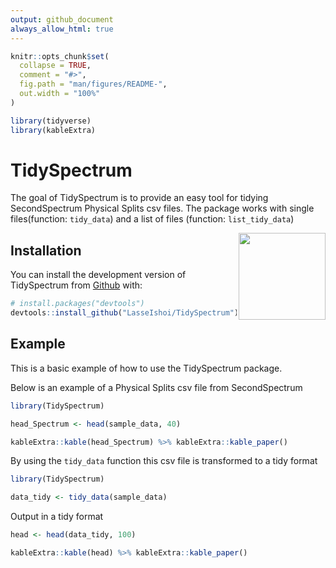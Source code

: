 ```yaml
---
output: github_document
always_allow_html: true
---
```


<!-- README.md is generated from README.Rmd. Please edit that file -->

```r
knitr::opts_chunk$set(
  collapse = TRUE,
  comment = "#>",
  fig.path = "man/figures/README-",
  out.width = "100%"
)

library(tidyverse)
library(kableExtra)
```

# TidySpectrum

<!-- badges: start -->
<!-- badges: end -->

The goal of TidySpectrum is to provide an easy tool for tidying SecondSpectrum Physical Splits csv files. The package works with single files(function: `tidy_data`) and a list of files (function: `list_tidy_data`) 


<img src="man/figures/logo.png" align="right" height="139" />

## Installation

You can install the development version of TidySpectrum from [Github](www.github.com/LasseIshoi/TidySpectrum) with:

``` r
# install.packages("devtools")
devtools::install_github("LasseIshoi/TidySpectrum")
```

## Example

This is a basic example of how to use the TidySpectrum package.  

Below is an example of a Physical Splits csv file from SecondSpectrum

```r
library(TidySpectrum)

head_Spectrum <- head(sample_data, 40)

kableExtra::kable(head_Spectrum) %>% kableExtra::kable_paper()

```

By using the `tidy_data` function this csv file is transformed to a tidy format

```r
library(TidySpectrum)

data_tidy <- tidy_data(sample_data)

```

Output in a tidy format

```r

head <- head(data_tidy, 100)

kableExtra::kable(head) %>% kableExtra::kable_paper()

```
